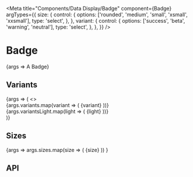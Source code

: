 
<Meta
  title="Components/Data Display/Badge"
  component={Badge}
  argTypes={{
    size: {
      control: {
        options: ['rounded', 'medium', 'small', 'xsmall', 'xxsmall'],
        type: 'select',
      },
    },
    variant: {
      control: {
        options: ['success', 'beta', 'warning', 'neutral'],
        type: 'select',
      },
    },
  }}
/>

# Badge

<Canvas>
  <Story name="Basic" args={{}}>
    {args => <Badge {...args}>A Badge</Badge>}
  </Story>
</Canvas>

## Variants

<Canvas>
  <Story
    name="Variants"
    args={{
      variants: ['primary', 'success', 'beta', 'error', 'info', 'neutral'],
      variantsLight: [
        'light-primary',
        'light-success',
        'light-beta',
        'light-error',
        'light-info',
        'light-neutral',
      ],
    }}
  >
    {args => (
      <>
        <div>
          {args.variants.map(variant => (
            <Badge m={1} key={variant} variant={variant}>
              {variant}
            </Badge>
          ))}
        </div>
        <div>
          {args.variantsLight.map(light => (
            <Badge m={1} key={light} variant={light}>
              {light}
            </Badge>
          ))}
        </div>
      </>
    )}
  </Story>
</Canvas>

## Sizes

<Canvas>
  <Story
    name="Sizes"
    args={{
      sizes: ['medium', 'small', 'xsmall', 'xxsmall', 'rounded'],
    }}
  >
    {args =>
      args.sizes.map(size => (
        <Badge key={size} size={size} mx={1}>
          {size}
        </Badge>
      ))
    }
  </Story>
</Canvas>

## API

<ArgsTable of={Badge} />
